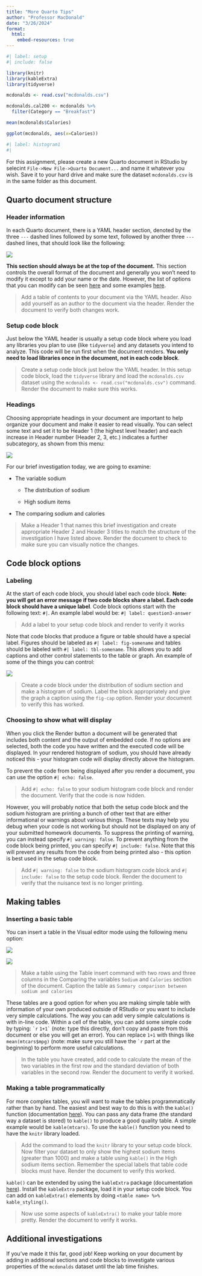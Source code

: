 ```yaml
---
title: "More Quarto Tips"
author: "Professor MacDonald"
date: "3/26/2024"
format: 
  html:
    embed-resources: true
---
```


```r
#| label: setup
#| include: false

library(knitr)
library(kableExtra)
library(tidyverse)

mcdonalds <- read.csv("mcdonalds.csv")

mcdonalds.cal200 <- mcdonalds %>% 
  filter(Category == "Breakfast")

mean(mcdonalds$Calories)

ggplot(mcdonalds, aes(x=Calories))
```

```r
#| label: histogram1
#| 
```


For this assignment, please create a new Quarto document in RStudio by selecint `File->New File->Quarto Document...` and name it whatever you wish. Save it to your hard drive and make sure the dataset `mcdonalds.csv` is in the same folder as this document.

## Quarto document structure

### Header information

In each Quarto document, there is a YAML header section, denoted by the three `---` dashed lines followed by some text, followed by another three `---` dashed lines, that should look like the following:

![](YAML.png)

**This section should always be at the top of the document.** This section controls the overall format of the document and generally you won't need to modify it except to add your name or the date. However, the list of options that you can modify can be seen [here](https://quarto.org/docs/reference/formats/html.html) and some examples [here](https://quarto.org/docs/get-started/authoring/rstudio.html).

> Add a table of contents to your document via the YAML header. Also add yourself as an author to the document via the header. Render the document to verify both changes work.

### Setup code block

Just below the YAML header is usually a setup code block where you load any libraries you plan to use (like `tidyverse`) and any datasets you intend to analyze. This code will be run first when the document renders. **You only need to load libraries once in the document, not in each code block**.

> Create a setup code block just below the YAML header. In this setup code block, load the `tidyverse` library and load the `mcdonalds.csv` dataset using the `mcdonalds <- read.csv("mcdonalds.csv")` command. Render the document to make sure this works.

### Headings

Choosing appropriate headings in your document are important to help organize your document and make it easier to read visually. You can select some text and set it to be Header 1 (the highest level header) and each increase in Header number (Header 2, 3, etc.) indicates a further subcategory, as shown from this menu:

![](Header.png)

For our brief investigation today, we are going to examine:

-   The variable sodium

    -   The distribution of sodium

    -   High sodium items

-   The comparing sodium and calories

> Make a Header 1 that names this brief investigation and create appropriate Header 2 and Header 3 titles to match the structure of the investigation I have listed above. Render the document to check to make sure you can visually notice the changes.

## Code block options

### Labeling

At the start of each code block, you should label each code block. **Note: you will get an error message if two code blocks share a label. Each code block should have a unique label**. Code block options start with the following text: `#|`. An example label would be: `#| label: question3-answer`

> Add a label to your setup code block and render to verify it works

Note that code blocks that produce a figure or table should have a special label. Figures should be labeled as `#| label: fig-somename` and tables should be labeled with `#| label: tbl-somename`. This allows you to add captions and other control statements to the table or graph. An example of some of the things you can control:

![](Figure%20labels.png)

> Create a code block under the distribution of sodium section and make a histogram of sodium. Label the block appropriately and give the graph a caption using the `fig-cap` option. Render your document to verify this has worked.

### Choosing to show what will display

When you click the Render button a document will be generated that includes both content and the output of embedded code. If no options are selected, both the code you have written and the executed code will be displayed. In your rendered histogram of sodium, you should have already noticed this - your histogram code will display directly above the histogram.

To prevent the code from being displayed after you render a document, you can use the option `#| echo: false`.

> Add `#| echo: false` to your sodium histogram code block and render the document. Verify that the code is now hidden.

However, you will probably notice that both the setup code block and the sodium histogram are printing a bunch of other text that are either informational or warnings about various things. These texts may help you debug when your code is not working but should not be displayed on any of your submitted homework documents. To suppress the printing of warning, you can instead specify `#| warning: false`. To prevent anything from the code block being printed, you can specify `#| include: false`. Note that this will prevent any results from the code from being printed also - this option is best used in the setup code block.

> Add `#| warning: false` to the sodium histogram code block and `#| include: false` to the setup code block. Render the document to verify that the nuisance text is no longer printing.

## Making tables

### Inserting a basic table

You can insert a table in the Visual editor mode using the following menu option:

![](Table.png)

![](Table%20options.png)

> Make a table using the Table insert command with two rows and three columns in the Comparing the variables `Sodium` and `Calories` section of the document. Caption the table as `Summary comparison between sodium and calories`

These tables are a good option for when you are making simple table with information of your own produced outside of RStudio or you want to include very simple calculations. The way you can add very simple calculations is with in-line code. Within a cell of the table, you can add some simple code by typing: `` `r `` `` 1+1` `` (note: type this directly, don't copy and paste from this document or else you will get an error). You can replace `1+1` with things like `mean(mtcars$mpg)` (note: make sure you still have the `` `r `` part at the beginning) to perform more useful calculations.

> In the table you have created, add code to calculate the mean of the two variables in the first row and the standard deviation of both variables in the second row. Render the document to verify it worked.

### Making a table programmatically

For more complex tables, you will want to make the tables programmatically rather than by hand. The easiest and best way to do this is with the `kable()` function (documentation [here](https://bookdown.org/yihui/rmarkdown-cookbook/kable.html)). You can pass any data frame (the standard way a dataset is stored) to `kable()` to produce a good quality table. A simple example would be `kable(mtcars)`. To use the `kable()` function you need to have the `knitr` library loaded.

> Add the command to load the `knitr` library to your setup code block. Now filter your dataset to only show the highest sodium items (greater than 1000) and make a table using `kable()` in the High sodium items section. Remember the special labels that table code blocks must have. Render the document to verify this worked.

`kable()` can be extended by using the `kableExtra` package (documentation [here](https://cran.r-project.org/web/packages/kableExtra/vignettes/awesome_table_in_html.html)). Install the `kableExtra` package, load it in your setup code block. You can add on `kableExtra()` elements by doing `<table name> %>% kable_styling()`.

> Now use some aspects of `kableExtra()` to make your table more pretty. Render the document to verify it works.

## Additional investigations

If you've made it this far, good job! Keep working on your document by adding in additional sections and code blocks to investigate various properties of the `mcdonalds` dataset until the lab time finishes.
